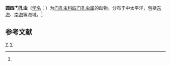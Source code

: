 {{Speciesbox
| genus = Tetrapyle
| species = circularis
| authority = ([[恩斯特·海克尔|Haeckel]], 1887)<ref name='id9143'>{{cite web| url =http://www.bioinfo.cn/db05/BjdwSpecies.php?action=view&id=9143| title =圆四门孔虫| work =《中国动物物种编目数据库》| publisher =中国科学院微生物研究所| author =中国科学院动物研究所| accessdate =2009-04-16| deadurl =yes| archiveurl =https://web.archive.org/web/20160305110429/http://www.bioinfo.cn/db05/BjdwSpecies.php?action=view&id=9143| archivedate =2016-03-05}}</ref>
}}

'''圆四门孔虫'''（[[学名|学名]]：{{lang|la|''Tetrapyle circularis''}}）为[[门孔虫科|门孔虫科]][[四门孔虫属|四门孔虫属]]的动物。分布于中太平洋，包括[[东海|东海]]、[[南海|南海]]等海域。<ref name='id9143'/>

== 参考文献 ==
{{reflist}}

{{Taxonbar}}

[[Category:1887年描述的动物|Y]]
[[Category:四门孔虫属|Y]]


{{放射虫小作品}}
